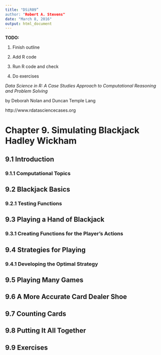 ```yaml
---
title: "DSiR09”
author: "Robert A. Stevens"
date: "March 8, 2016"
output: html_document
---
```


**TODO:**

1. Finish outline

2. Add R code

3. Run R code and check

4. Do exercises

*Data Science in R: A Case Studies Approach to Computational Reasoning and Problem Solving*

by Deborah Nolan and Duncan Temple Lang

http://www.rdatasciencecases.org

# Chapter 9. Simulating Blackjack Hadley Wickham

## 9.1 Introduction

### 9.1.1 Computational Topics

## 9.2 Blackjack Basics

### 9.2.1 Testing Functions

## 9.3 Playing a Hand of Blackjack

### 9.3.1 Creating Functions for the Player’s Actions

## 9.4 Strategies for Playing

### 9.4.1 Developing the Optimal Strategy

## 9.5 Playing Many Games

## 9.6 A More Accurate Card Dealer Shoe

## 9.7 Counting Cards

## 9.8 Putting It All Together

## 9.9 Exercises
